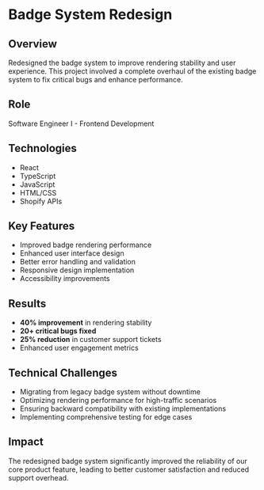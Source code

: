 # Badge System Redesign

## Overview

Redesigned the badge system to improve rendering stability and user experience. This project involved a complete overhaul of the existing badge system to fix critical bugs and enhance performance.

## Role

Software Engineer I - Frontend Development

## Technologies

- React
- TypeScript
- JavaScript
- HTML/CSS
- Shopify APIs

## Key Features

- Improved badge rendering performance
- Enhanced user interface design
- Better error handling and validation
- Responsive design implementation
- Accessibility improvements

## Results

- **40% improvement** in rendering stability
- **20+ critical bugs fixed**
- **25% reduction** in customer support tickets
- Enhanced user engagement metrics

## Technical Challenges

- Migrating from legacy badge system without downtime
- Optimizing rendering performance for high-traffic scenarios
- Ensuring backward compatibility with existing implementations
- Implementing comprehensive testing for edge cases

## Impact

The redesigned badge system significantly improved the reliability of our core product feature, leading to better customer satisfaction and reduced support overhead.
